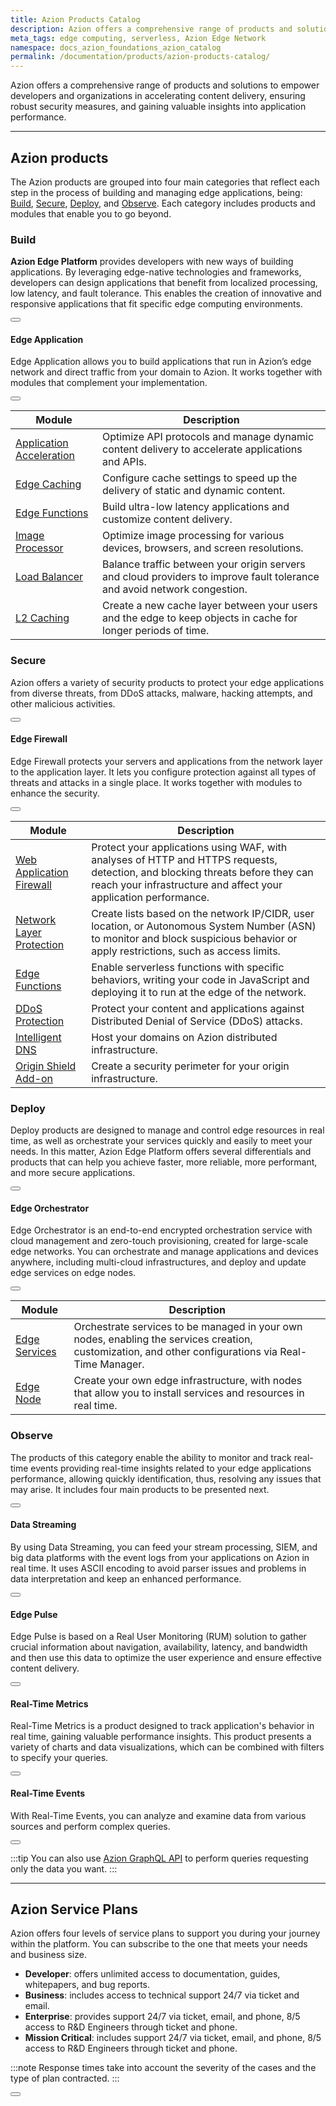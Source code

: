 ```yaml
---
title: Azion Products Catalog
description: Azion offers a comprehensive range of products and solutions to empower developers and organizations in building on the edge.
meta_tags: edge computing, serverless, Azion Edge Network
namespace: docs_azion_foundations_azion_catalog
permalink: /documentation/products/azion-products-catalog/
---
```



Azion offers a comprehensive range of products and solutions to empower developers and organizations in accelerating content delivery, ensuring robust security measures, and gaining valuable insights into application performance.

---

## Azion products

The Azion products are grouped into four main categories that reflect each step in the process of building and managing edge applications, being: [Build](#build), [Secure](#secure), [Deploy](#deploy), and [Observe](#observe). Each category includes products and modules that enable you to go beyond.

### Build

**Azion Edge Platform** provides developers with new ways of building applications. By leveraging edge-native technologies and frameworks, developers can design applications that benefit from localized processing, low latency, and fault tolerance. This enables the creation of innovative and responsive applications that fit specific edge computing environments.

<Button href="#" text="Explore Build">

</Button>

#### Edge Application

Edge Application allows you to build applications that run in Azion’s edge network and direct traffic from your domain to Azion. It works together with modules that complement your implementation.

<Button href="/en/documentation/products/edge-application/" text="Read about Edge Application">

</Button>

|  Module |  Description |
|---|---|
| [Application Acceleration](/en/documentation/products/edge-application/application-acceleration/)  | Optimize API protocols and manage dynamic content delivery to accelerate applications and APIs.  | 
| [Edge Caching](/en/documentation/products/edge-application/edge-caching/)  |  Configure cache settings to speed up the delivery of static and dynamic content. |
|  [Edge Functions](/en/documentation/products/edge-application/edge-functions/) | Build ultra-low latency applications and customize content delivery.  |
| [Image Processor](/en/documentation/products/edge-application/image-processor/)  | Optimize image processing for various devices, browsers, and screen resolutions.  |
| [Load Balancer](/en/documentation/products/edge-application/load-balancer/)  | Balance traffic between your origin servers and cloud providers to improve fault tolerance and avoid network congestion.  |
| [L2 Caching](/en/documentation/products/edge-application/l2-caching/)  | Create a new cache layer between your users and the edge to keep objects in cache for longer periods of time.  |

### Secure

Azion offers a variety of security products to protect your edge applications from diverse threats, from DDoS attacks, malware, hacking attempts, and other malicious activities.

<Button href="#" text="Explore Secure">

</Button>

#### Edge Firewall

Edge Firewall protects your servers and applications from the network layer to the application layer. It lets you configure protection against all types of threats and attacks in a single place. It works together with modules to enhance the security.

<Button href="/en/documentation/products/edge-firewall/" text="Read about Edge Firewall">

</Button>

|  Module |  Description |
|---|---|
| [Web Application Firewall](/en/documentation/products/edge-firewall/web-application-firewall/) | Protect your applications using WAF, with analyses of HTTP and HTTPS requests, detection, and blocking threats before they can reach your infrastructure and affect your application performance.  | 
| [Network Layer Protection](/en/documentation/products/edge-firewall/network-layer-protection/) | Create lists based on the network IP/CIDR, user location, or Autonomous System Number (ASN) to monitor and block suspicious behavior or apply restrictions, such as access limits.  |
| [Edge Functions](/en/documentation/products/edge-firewall/edge-functions/firewall/) | Enable serverless functions with specific behaviors, writing your code in JavaScript and deploying it to run at the edge of the network.  |
| [DDoS Protection](/en/documentation/products/edge-firewall/ddos-protection/) | Protect your content and applications against Distributed Denial of Service (DDoS) attacks.  |
| [Intelligent DNS](/en/documentation/products/intelligent-dns/) | Host your domains on Azion distributed infrastructure.  |
| [Origin Shield Add-on](/en/documentation/products/edge-firewall/network-layer-protection/#origin-shield) | Create a security perimeter for your origin infrastructure.  |

### Deploy

Deploy products are designed to manage and control edge resources in real time, as well as orchestrate your services quickly and easily to meet your needs. In this matter, Azion Edge Platform offers several differentials and products that can help you achieve faster, more reliable, more performant, and more secure applications.

<Button href="#" text="Explore Deploy">

</Button>

#### Edge Orchestrator

Edge Orchestrator is an end-to-end encrypted orchestration service with cloud management and zero-touch provisioning, created for large-scale edge networks. You can orchestrate and manage applications and devices anywhere, including multi-cloud infrastructures, and deploy and update edge services on edge nodes.

<Button href="/en/documentation/products/edge-orchestrator/" text="Read about Edge Orchestrator">

</Button>

| Module  | Description  |
|---|---|
| [Edge Services](/en/documentation/products/edge-orchestrator/edge-services/)  |  Orchestrate services to be managed in your own nodes, enabling the services creation, customization, and other configurations via Real-Time Manager. | 
| [Edge Node](/en/documentation/products/edge-orchestrator/edge-node/)  | Create your own edge infrastructure, with nodes that allow you to install services and resources in real time.  |

### Observe

The products of this category enable the ability to monitor and track real-time events providing real-time insights related to your edge applications performance, allowing quickly identification, thus, resolving any issues that may arise. It includes four main products to be presented next.

<Button href="#" text="Explore Observe">

</Button>

#### Data Streaming

By using Data Streaming, you can feed your stream processing, SIEM, and big data platforms with the event logs from your applications on Azion in real time. It uses ASCII encoding to avoid parser issues and problems in data interpretation and keep an enhanced performance.

<Button href="/en/documentation/products/data-streaming/" text="Read about Data Streaming">

</Button>

#### Edge Pulse

Edge Pulse is based on a Real User Monitoring (RUM) solution to gather crucial information about navigation, availability, latency, and bandwidth and then use this data to optimize the user experience and ensure effective content delivery.

<Button href="/en/documentation/products/edge-pulse/" text="Read about Edge Pulse">

</Button>

#### Real-Time Metrics 

Real-Time Metrics is a product designed to track application's behavior in real time, gaining valuable performance insights. This product presents a variety of charts and data visualizations, which can be combined with filters to specify your queries.

<Button href="/en/documentation/products/real-time-metrics/" text="read about Real-Time Metrics">

</Button>

#### Real-Time Events

With Real-Time Events, you can analyze and examine data from various sources and perform complex queries. 

<Button href="/en/documentation/products/real-time-events/" text="read about Real-Time Events">

</Button>

:::tip
You can also use [Azion GraphQL API](/en/documentation/products/graphql-api-overview/) to perform queries requesting only the data you want.
:::

---

## Azion Service Plans

Azion offers four levels of service plans to support you during your journey within the platform. You can subscribe to the one that meets your needs and business size.

- **Developer**: offers unlimited access to documentation, guides, whitepapers, and bug reports. 
- **Business**: includes access to technical support 24/7 via ticket and email.
- **Enterprise**: provides support 24/7 via ticket, email, and phone, 8/5 access to R&D Engineers through ticket and phone.
- **Mission Critical**: includes support 24/7 via ticket, email, and phone, 8/5 access to R&D Engineers through ticket and phone.

:::note
Response times take into account the severity of the cases and the type of plan contracted.
:::

<Button href="/en/documentation/services/support/" text="Check Azion Services Plans">

</Button>
